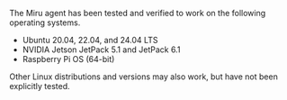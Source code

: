 The Miru agent has been tested and verified to work on the following operating systems.

- Ubuntu 20.04, 22.04, and 24.04 LTS
- NVIDIA Jetson JetPack 5.1 and JetPack 6.1
- Raspberry Pi OS (64-bit)

Other Linux distributions and versions may also work, but have not been explicitly tested. 